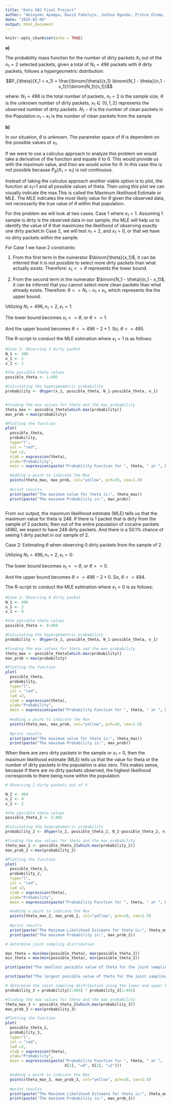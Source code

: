 ```yaml
---
title: "Data 602 Final Project"
author: "Akinyemi Apampa, David Fakolujo, Joshua Ogunbo, Prince Oloma, Ravin Jayasuriya"
date: "2025-02-04"
output: html_document
---
```


```r
knitr::opts_chunk$set(echo = TRUE)
```


**a)** 

The probability mass function for the number of dirty packets $X_1$ out of the $n_1 = 2$ selected packets, given a total of $N_1 = 496$ packets with $\theta$ dirty packets, follows a hypergeometric distribution:

$$P_{\theta}(X_1 = x_1) = \frac{\binom{\theta}{x_1} \binom{N_1 - \theta}{n_1 - x_1}}{\binom{N_1}{n_1}}$$

where:
$N_1 = 496$ is the total number of packets,
$n_1 = 2$ is the sample size,
$\theta$ is the unknown number of dirty packets,
$x_1 \in \{0, 1, 2\}$ represents the observed number of dirty packets.
$N_1 - \theta$ is the number of clean packets in the Population
$n_1 - x_1$ is the number of clean packets from the sample 

**b)**

In our situation, $\theta$ is unknown. The parameter space of $\theta$ is dependent on the possible values of $x_1$. 

If we were to use a calculus approach to analyze this problem we would take a derivative of the function and equate it to 0. This would provide us with the maximum value, and then we would solve for $\theta$. In this case this is not possible because $P_\theta (X_1 = x_1)$ is not continuous.

Instead of taking the calculus approach another viable option is to plot, the function at $x_1$=1 and all possible values of theta. Then using this plot we can visually indicate the max.This is called the Maximum likelihood Estimate or MLE. The MLE indicates the most likely value for $\theta$ given the observed data, not necessarily the true value of $\theta$ within that population. 

For this problem we will look at two cases. Case 1 where $x_1=1$. Assuming 1 sample is dirty is the observed data in our sample, the MLE will help us to identify the value of $\theta$ that maximizes the likelihood of observing exactly one dirty packet.In Case 2, we will test $n_1=2$, and $x_1=0$, or that we have no dirty packets within the sample. 

For Case 1 we have 2 constraints: 

1. From the first term in the numerator $\binom{\theta}{x_1}$, it can be inferred that it is not possible to select more dirty packets than what actually exists. Therefore: $x_1<=\theta$ represents the lower bound. 

2. From the second term in the numerator $\binom{N_1 - \theta}{n_1 - x_1}$, it can be inferred that you cannot select more clean packets than what already exists. Therefore: $\theta <= N_1 - n_1 +x_1$, which represents the the upper bound. 

Utilizing $N_1= 496, n_1= 2, x_1=1$:

The lower bound becomes $x_1<=\theta$, or $\theta >=1$.

And the upper bound becomes $\theta <= 496 - 2 +1$. So, $\theta <= 495$. 

The R-script to conduct the MLE estimation where $x_1=1$ is as follows: 

```r

#Case 1: Observing 1 dirty packet
N_1 <- 496
n_1 <- 2
x_1 <- 1

#the possible theta values 
possible_theta <- 1:495

#Calculating the hypergeometric probability
probability <- dhyper(x_1, possible_theta, N_1-possible_theta, n_1)


#finding the max values for theta and the max probability
theta_max <- possible_theta[which.max(probability)]
max_prob <-max(probability)

#Plotting the function
plot(
  possible_theta,
  probability,
  type="l", 
  col = "red", 
  lwd =2,
  xlab = expression(theta),
  ylab="Probability",
  main = expression(paste("Probability Function for ", theta, " at ", X[1], "=1")))

  #adding a point to indicate the Max
  points(theta_max, max_prob, col="yellow", pch=19, cex=1.5)
  
  #print results 
  print(paste("The maximum value for theta is:", theta_max))
  print(paste("The maximum Probability is:", max_prob))
  

```
From our output, the maximum likelihood estimate (MLE) tells us that the maximum value for theta is 248. If there is 1 packet that is dirty from the sample of 2 packets; then out of the entire population of cocaine packets (496), we expect to have 248 dirty packets. And there is a 50.1% chance of seeing 1 dirty packet in our sample of 2. 

Case 2: Estimating $\theta$ when observing 0 dirty packets from the sample of 2. 

Utilizing $N_1= 496, n_1= 2, x_1=0$:

The lower bound becomes $x_1<=\theta$, or $\theta >=0$.

And the upper bound becomes $\theta <= 496 - 2 +0$. So, $\theta <= 494$. 

The R-script to conduct the MLE estimation where $x_1=0$ is as follows: 

```r

#Case 2: Observing 0 dirty packet
N_1 <- 496
n_1 <- 2
x_1 <- 0

#the possible theta values 
possible_theta <- 0:494

#Calculating the hypergeometric probability
probability <- dhyper(x_1, possible_theta, N_1-possible_theta, n_1)

#finding the max values for theta and the max probability
theta_max <- possible_theta[which.max(probability)]
max_prob <-max(probability)

#Plotting the function
plot(
  possible_theta,
  probability,
  type="l", 
  col = "red", 
  lwd =2,
  xlab = expression(theta),
  ylab="Probability",
  main = expression(paste("Probability Function for ", theta, " at ", X[1], "=0")))
  
  #adding a point to indicate the Max
  points(theta_max, max_prob, col="yellow", pch=19, cex=1.5)
  
  #print results 
  print(paste("The maximum value for theta is:", theta_max))
  print(paste("The maximum Probability is:", max_prob))
```

When there are zero dirty packets in the sample or $x_1$ = 0, then the maximum likelihood estimate (MLE) tells us that the value for theta or the number of dirty packets in the population is also zero. This makes sense, because if there are no dirty packets observed, the highest likelihood corresponds to there being none within the population. 


```r
# Observing 2 dirty packets put of 4

N_2 <- 494
n_2 <- 4
x_2 <- 2

#the possible theta values 
possible_theta_2 <- 2:492

#Calculating the hypergeometric probability
probability_2 <- dhyper(x_2, possible_theta_2, N_2-possible_theta_2, n_2)

#finding the max values for theta and the max probability
theta_max_2 <- possible_theta_2[which.max(probability_2)]
max_prob_2 <-max(probability_2)

#Plotting the function
plot(
  possible_theta_2,
  probability_2,
  type="l", 
  col = "red", 
  lwd =2,
  xlab = expression(theta),
  ylab="Probability",
  main = expression(paste("Probability Function for ", theta, " at ", X[2], "=0")))

  #adding a point to indicate the Max
  points(theta_max_2, max_prob_2, col="yellow", pch=19, cex=1.5)
  
  #print results 
  print(paste("The Maximum Likelihood Estimate for theta is:", theta_max_2))
  print(paste("The maximum Probability is:", max_prob_2))

```

```r
# determine joint sampling distribution

max_theta = min(max(possible_theta), max(possible_theta_2))
min_theta = max(min(possible_theta), min(possible_theta_2))

print(paste("The smallest possible value of theta for the joint sampling distribution is:", min_theta))

print(paste("The largest possible value of theta for the joint sampling distribution is:", max_theta))

# determine the joint sampling distribution using the lower and upper bounds
probability_3 = probability[3:493] * probability_2[1:491]
```

```r
#finding the max values for theta and the max probability
theta_max_3 <- possible_theta_2[which.max(probability_3)]
max_prob_3 <-max(probability_3)

#Plotting the function
plot(
  possible_theta_2,
  probability_3,
  type="l", 
  col = "red", 
  lwd =2,
  xlab = expression(theta),
  ylab="Probability",
  main = expression(paste("Probability Function for ", theta, " at ", 
                          X[1], "=0", X[2], "=2")))

  #adding a point to indicate the Max
  points(theta_max_3, max_prob_3, col="yellow", pch=19, cex=1.5)
  
  #print results 
  print(paste("The Maximum Likelihood Estimate for theta is:", theta_max_3))
  print(paste("The maximum Probability is:", max_prob_3))
```
